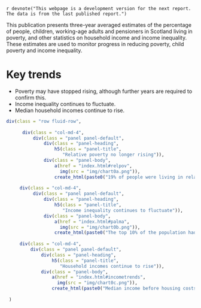 `r devnote("This webpage is a development version for the next report. The data is from the last published report.")`

This publication presents three-year averaged estimates of the percentage of people, children, working-age adults and pensioners in Scotland living in poverty, and other statistics on household income and income inequality. These estimates are used to monitor progress in reducing poverty, child poverty and income inequality.

# Key trends

* Poverty may have stopped rising, although further years are required to confirm this.
* Income inequality continues to fluctuate.
* Median household incomes continue to rise.

```{r}

div(class = "row fluid-row",
     
      div(class = "col-md-4", 
          div(class = "panel panel-default",
              div(class = "panel-heading",
                  h5(class = "panel-title",
                     "Relative poverty no longer rising")),
              div(class = "panel-body",
                  a(href = "index.html#relpov",
                    img(src = "img/chart0a.png")),
                  create_html(paste0("19% of people were living in relative poverty after housing costs in ", params$data_period, ". Overall, the poverty rate appears to have stopped rising."))))),
     
     div(class = "col-md-4", 
          div(class = "panel panel-default",
              div(class = "panel-heading",
                  h5(class = "panel-title",
                     "Income inequality continues to fluctuate")),
              div(class = "panel-body",
                  a(href = "index.html#palma",
                    img(src = "img/chart0b.png")),
                  create_html(paste0("The top 10% of the population had 24% more income in ", params$data_period, " than the bottom 40% combined."))))),
     
     div(class = "col-md-4",
         div(class = "panel panel-default",
             div(class = "panel-heading",
                 h5(class = "panel-title",
                    "Household incomes continue to rise")),
             div(class = "panel-body",
                 a(href = "index.html#incometrends",
                   img(src = "img/chart0c.png")),
                 create_html(paste0("Median income before housing costs in Scotland in ", params$data_period, " was £517 a week, continuing the rising trend.")))))
     
 )
 

```

